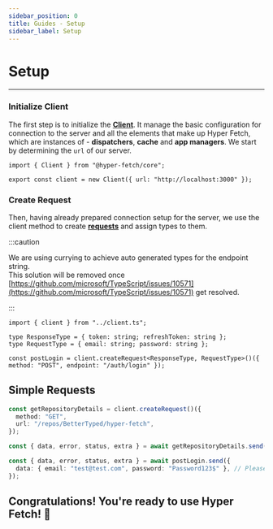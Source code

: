 ```yaml
---
sidebar_position: 0
title: Guides - Setup
sidebar_label: Setup
---
```


# Setup

---

### Initialize Client

The first step is to initialize the **[Client](/documentation/02-core/client.mdx)**. It manage the basic configuration
for connection to the server and all the elements that make up Hyper Fetch, which are instances of - **dispatchers**,
**cache** and **app managers**. We start by determining the `url` of our server.

```tsx title="/src/server/client.ts"
import { Client } from "@hyper-fetch/core";

export const client = new Client({ url: "http://localhost:3000" });
```

### Create Request

Then, having already prepared connection setup for the server, we use the client method to create
**[requests](/documentation/02-core/request.mdx)** and assign types to them.

:::caution

We are using currying to achieve auto generated types for the endpoint string. <br /> This solution will be removed once
[https://github.com/microsoft/TypeScript/issues/10571](https://github.com/microsoft/TypeScript/issues/10571) get
resolved.

:::

```tsx title="/src/server/auth/auth.ts"
import { client } from "../client.ts";

type ResponseType = { token: string; refreshToken: string };
type RequestType = { email: string; password: string };

const postLogin = client.createRequest<ResponseType, RequestType>()({ method: "POST", endpoint: "/auth/login" });
```

## Simple Requests

```ts
const getRepositoryDetails = client.createRequest()({
  method: "GET",
  url: "/repos/BetterTyped/hyper-fetch",
});

const { data, error, status, extra } = await getRepositoryDetails.send();

const { data, error, status, extra } = await postLogin.send({
  data: { email: "test@test.com", password: "Password123$" }, // Please, do not use this password ;)
});
```

## Congratulations! You're ready to use **Hyper Fetch**! 🎊
